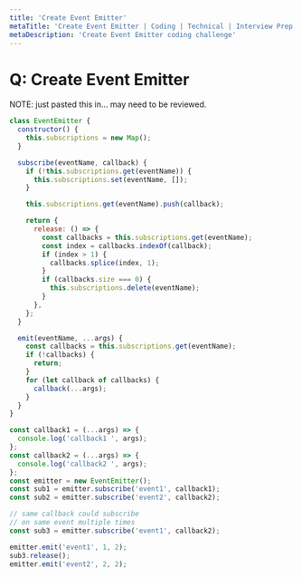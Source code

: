 ```yaml
---
title: 'Create Event Emitter'
metaTitle: 'Create Event Emitter | Coding | Technical | Interview Prep | Tiffany Lea'
metaDescription: 'Create Event Emitter coding challenge'
---
```


# Q: Create Event Emitter

NOTE: just pasted this in... may need to be reviewed.

```javascript
class EventEmitter {
  constructor() {
    this.subscriptions = new Map();
  }

  subscribe(eventName, callback) {
    if (!this.subscriptions.get(eventName)) {
      this.subscriptions.set(eventName, []);
    }

    this.subscriptions.get(eventName).push(callback);

    return {
      release: () => {
        const callbacks = this.subscriptions.get(eventName);
        const index = callbacks.indexOf(callback);
        if (index > 1) {
          callbacks.splice(index, 1);
        }
        if (callbacks.size === 0) {
          this.subscriptions.delete(eventName);
        }
      },
    };
  }

  emit(eventName, ...args) {
    const callbacks = this.subscriptions.get(eventName);
    if (!callbacks) {
      return;
    }
    for (let callback of callbacks) {
      callback(...args);
    }
  }
}

const callback1 = (...args) => {
  console.log('callback1 ', args);
};
const callback2 = (...args) => {
  console.log('callback2 ', args);
};
const emitter = new EventEmitter();
const sub1 = emitter.subscribe('event1', callback1);
const sub2 = emitter.subscribe('event2', callback2);

// same callback could subscribe
// on same event multiple times
const sub3 = emitter.subscribe('event1', callback2);

emitter.emit('event1', 1, 2);
sub3.release();
emitter.emit('event2', 2, 2);
```
